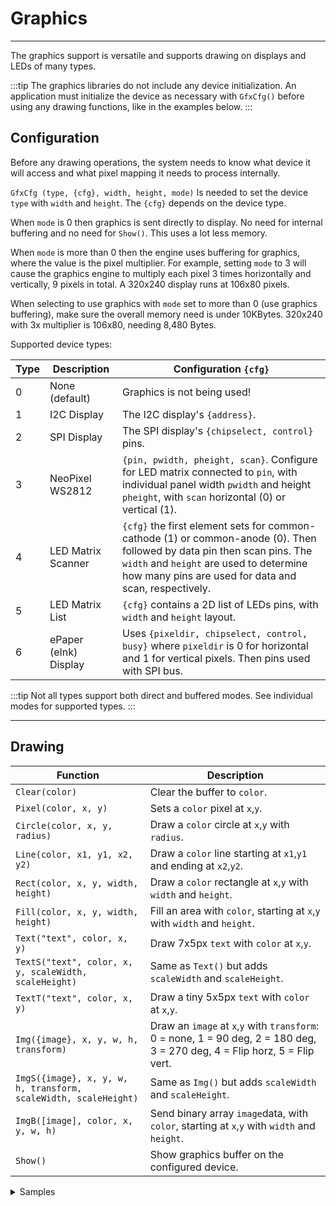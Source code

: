 
# Graphics

---

The graphics support is versatile and supports drawing on displays and LEDs of many types.

:::tip
The graphics libraries do not include any device initialization. An application must initialize the device as necessary with `GfxCfg()` before using any drawing functions, like in the examples below.
:::


## Configuration

Before any drawing operations, the system needs to know what device it will access and what pixel mapping it needs to process internally.

`GfxCfg (type, {cfg}, width, height, mode)` Is needed to set the device `type` with `width` and `height`. The `{cfg}` depends on the device type.

When `mode` is 0 then graphics is sent directly to display. No need for internal buffering and no need for `Show()`. This uses a lot less memory.

When `mode` is more than 0 then the engine uses buffering for graphics, where the value is the pixel multiplier. For example, setting `mode` to 3 will cause the graphics engine to multiply each pixel 3 times horizontally and vertically, 9 pixels in total. A 320x240 display runs at 106x80 pixels.

When selecting to use graphics with `mode` set to more than 0 (use graphics buffering), make sure the overall memory need is under 10KBytes. 320x240 with 3x multiplier is 106x80, needing 8,480 Bytes.

Supported device types:

Type | Description | Configuration `{cfg}`
--- | ---| ---
0 | None (default) | Graphics is not being used!
1 | I2C Display | The I2C display's `{address}`. 
2 | SPI Display | The SPI display's `{chipselect, control}` pins.
3 | NeoPixel WS2812 | `{pin, pwidth, pheight, scan}`. Configure for LED matrix connected to `pin`, with individual panel width `pwidth` and height `pheight`,  with `scan` horizontal (0) or vertical (1).
4 | LED Matrix Scanner | `{cfg}` the first element sets for common-cathode (1) or common-anode (0). Then followed by data pin then scan pins. The `width` and `height` are used to determine how many pins are used for data and scan, respectively.
5 | LED Matrix List | `{cfg}` contains a 2D list of LEDs pins, with `width` and `height` layout.
6 | ePaper (eInk) Display | Uses `{pixeldir, chipselect, control, busy}` where `pixeldir` is 0 for horizontal and 1 for vertical pixels. Then pins used with SPI bus.

:::tip
Not all types support both direct and buffered modes. See individual modes for supported types.
:::

---

## Drawing

Function | Description
--- | --- |
`Clear(color)` | Clear the buffer to `color`.
`Pixel(color, x, y)`  | Sets a `color` pixel at `x`,`y`.
`Circle(color, x, y, radius)`  | Draw a `color` circle at `x`,`y` with `radius`.
`Line(color, x1, y1, x2, y2)`  | Draw a `color` line starting at `x1`,`y1` and ending at `x2`,`y2`.
`Rect(color, x, y, width, height)` | Draw a `color` rectangle at `x`,`y` with `width` and `height`.
`Fill(color, x, y, width, height)`   | Fill an area with `color`, starting at `x`,`y` with `width` and `height`.
`Text("text", color, x, y)`  | Draw 7x5px `text` with `color` at `x`,`y`.
`TextS("text", color, x, y, scaleWidth, scaleHeight)`  | Same as `Text()` but adds `scaleWidth` and `scaleHeight`.
`TextT("text", color, x, y)`  | Draw a tiny 5x5px `text` with `color` at `x`,`y`.
`Img({image}, x, y, w, h, transform)`  | Draw an `image` at `x`,`y` with `transform`: 0 = none, 1 = 90 deg, 2 = 180 deg, 3 = 270 deg, 4 = Flip horz, 5 = Flip vert.
`ImgS({image}, x, y, w, h, transform, scaleWidth, scaleHeight)` | Same as `Img()` but adds `scaleWidth` and `scaleHeight`.
`ImgB([image], color, x, y, w, h)` | Send binary array `image`data, with `color`, starting at `x`,`y` with `width` and `height`.
`Show()` | Show graphics buffer on the configured device.

<details>
  <summary>Samples</summary>
<Tabs groupid="language" queryString="show"
  values={[
    {label: 'Script', value: 'script'},
    {label: 'Python', value: 'py'},
    {label: 'JavaScript', value: 'js'},
]}>
<TabItem value="script">
```py
# Clear screen with black color
Clear(1)

# draw text white color, at x = 5, y = 5, scale width = 1, scale height = 1
texts("DUELink", 0, 5,5,1,1)

# flush to screen
show()
```
</TabItem>
<TabItem value="py">
```py
# Clear screen with black color
duelink.Graphics.Clear(1)

# draw text white color, at x = 5, y = 5, scale width = 1, scale height = 1
duelink.Graphics.Texts("DUELink", 0, 5,5,1,1)

# flush to screen
duelink.Graphics.Show()
```
</TabItem>
<TabItem value="js">
```js
// Clear screen with black color
await duelink.Graphics.Clear(1)

// draw text white color, at x = 5, y = 5, scale width = 1, scale height = 1
await duelink.Graphics.Texts("DUELink", 0, 5,5,1,1)

//flush to screen
await duelink.Graphics.Show()
```
</TabItem>
</Tabs>
</details>


:::tip
When using buffered mode, the graphics buffer is not cleared automatically. Also, the display is not cleared automatically in direct mode.

Always start with `Clear()`.
:::

---

## Color

All color arguments take 24BPP format RRGGBB, similar to what is used on the web. When using direct mode, the full color is used. 

:::tip
In direct mode, drawing goes directly on the display, where `Show()` doesn't do anything.
:::

In buffered graphics mode, the system store pixels as 8BPP 3R3G2B (256 colors). The 8BPP is scaled from 24BPP RRGGBB. Color pallette is not supported. The exception to this is Neopixel, which is always buffered and full 24BPP color.

Red and Green are 3 bits, giving you 8 levels each (7 levels plus off). Blue is 2 bits, giving you 4 levels (3 levels plus off). 256/7= 36 => Red and Green change every 36 steps. 256/3=85 => Blue color changes every 85 steps.

You can do 255 colors in 8BPP but here are 16 common color examples:

<table >
  <tr>
    <th>Name</th>
    <th>Value</th>
    <th>Color</th>
  </tr>
  <tr>
    <td>Black</td>
    <td>0x000000</td>
    <td bgcolor="#000000"></td>
  </tr>
  <tr>
    <td>White</td>
    <td>0xFFFFFF</td>
    <td bgcolor="#FFFFFF"></td>
  </tr>
  <tr>
    <td>Full Red</td>
    <td>0xFF0000</td>
    <td bgcolor="#FF0000"></td>
  </tr>
  <tr>
    <td>Full Green</td>
    <td>0x00FF00</td>
    <td bgcolor="#00FF00"></td>
  </tr>
  <tr>
    <td>Full blue</td>
    <td>0x0000ff</td>
    <td bgcolor="#0000ff"></td>
  </tr>
  <tr>
    <td>Yellow</td>
    <td>0xFFFF00</td>
    <td bgcolor="#FFFF00"></td>
  </tr>
  <tr>
    <td>Cyan (Aqua)</td>
    <td>0x00FFFF</td>
    <td bgcolor="#00FFFF"></td>
  </tr>
  <tr>
    <td>Magenta (Fuchsia)</td>
    <td>0xFF00FF</td>
    <td bgcolor="#FF00FF"></td>
  </tr>
  <tr>
    <td>Gray</td>
    <td>0x808080</td>
    <td bgcolor="#808080"></td>
  </tr>
  <tr>
    <td>Silver</td>
    <td>0xC0C0C0</td>
    <td bgcolor="#C0C0C0"></td>
  </tr>
  <tr>
    <td>Maroon</td>
    <td>0x800000</td>
    <td bgcolor="#800000"></td>
  </tr>
  <tr>
    <td>Olive</td>
    <td>0x808000</td>
    <td bgcolor="#808000"></td>
  </tr>
  <tr>
    <td>Navy</td>
    <td>0x000080</td>
    <td bgcolor="#000080"></td>
  </tr>
  <tr>
    <td>Teal</td>
    <td>0x008080</td>
    <td bgcolor="#008080"></td>
  </tr>
  <tr>
    <td>Lime</td>
    <td>0x32CD32</td>
    <td bgcolor="#32CD32"></td>
  </tr>
</table>

:::tip
Color 1 is a special color that results in white 0xFFFFFF, useful for code samples that work on both color and B&W displays.
:::

---

## Images

There are two ways to add images, with a "color" per pixel, or a single binary bit per pixel. 

### Color

![Image Array](pathname:///img/image-array.png)

The `Img()` function uses a color array bitmap to create an image. These arrays can sometimes be visualized when looking at the array.

```py
Dim a1[8*8] = {
0, 0, 0, 1, 1, 0, 0, 0,
0, 0, 1, 1, 1, 1, 0, 0,
0, 1, 1, 1, 1, 1, 1, 0,
1, 1, 0, 1, 1, 0, 1, 1,
1, 1, 1, 1, 1, 1, 1, 1,
0, 0, 1, 0, 0, 1, 0, 0,
0, 1, 0, 1, 1, 0, 1, 0,
1, 0, 1, 0, 0, 1, 0, 1}
Clear(0)
Img(a1,50,35,8,8,0)
Show()
```
This example below creates the same sprite using color, note the use of `Alias()` to make the code more readable, and change the colors of sections easier.  

![Color Image Array](pathname:///img/image-array-color.png)

```py
Alias(body=0x00ff00,hat=0xff00ff,legs=0x0000FF,back=0xFFFFFF)

Dim a1[8*8] = {
back,back,back, hat, hat,back,back,back,
back,back, hat, hat, hat, hat,back,back,
back,body,body,body,body,body,body,back,
body,body,back,body,body,back,body,body,
body,body,body,body,body,body,body,body,
back,back,body,back,back,body,back,back,
back,legs,back,legs,legs,back,legs,back,
legs,back,legs,back,back,legs,back,legs}
Clear(1)
Img(a1,50,35,8,8,0)
Show()
```

---

### Binary

The `ImgB()` function uses a binary array in direct mode. This allows for larger images with very little memory, 8 pixels per byte!

```py
ImgB([data],color,x,y,w,h)
```

:::tip
Users can take advantage of 0b0000000 to use binary numbers to create an image.
:::

![Color Binary Array](pathname:///img/image-binary-array.png)

```py
ImgB(b1,0x1377AB,20,30,24,8)
```

Additional binary arrays can be added to create multi-color images.

![Color Binary Array](pathname:///img/image-binary-array-i.png)

```py 
ImgB(b1,0xFAA957,20,30,24,8)
```
Finally the `Show()` function is called to display the overlapping image arrays together. 

![Final Binary image](pathname:///img/binary-image.png)

```py
dim b1[] = [
 0b00111111,0b01100011,0b00000000,
 0b01111111,0b01100011,0b00000000,
 0b11000000,0b01100011,0b00010000,
 0b11001111,0b01111111,0b00110000,
 0b11001111,0b01111111,0b01110000,
 0b11000011,0b01100011,0b01110000,
 0b01111111,0b01100011,0b01110000,
 0b00111111,0b01100011,0b01110000,
]
ImgB(b1,0x1377AB,41,32,24,8)

dim b1[] = [
 0b00000000,0b00000000,0b01110000,
 0b00000000,0b00000000,0b01100000,
 0b00000000,0b00000000,0b01000000,
 0b00000000,0b00000000,0b00000000,
 0b00000000,0b00000000,0b00000000,
 0b00000000,0b00000000,0b00000000,
 0b00000000,0b00000000,0b00000000,
 0b00000000,0b00000000,0b00000000,
]
ImgB(b1,0xFAA957,41,32,24,8)

Show()
```

---

## SPI Display

SPI supports both, direct and buffered modes.

This example uses a 320x240 display, like [TFT CP23](../catalog/display/tft-cp23) in buffered mode with x3 multiplier.

```py
_s = 5
_r = 6
_x = 50
_d = -9
Init()

while 1
    clear(0)
    text(fmt(_x), 0xffffff, 30, 5)
    Circle(0xff,_x,50,5)
    _x = _x + _d
    if(_x < 0 || _x > 106)
        _d = _d * -1
    end
    show()
wend


fn Init()
	dwrite(4,1)
	dwrite(7,1)
    SpiCfg(0, 24000)
    gfxcfg(2, {_s,_r},106,80, 3)# type 2, 106x80 pixels, buffered x3
	LcdCmd(0xc8, [0xFF])
	LcdCmd(0x93, [0xFF])
	LcdCmd(0x36, [0xc8])
	LcdCmd(0x3a, [0x55])
	LcdCmd(0xc0, [0x10,0x10])
	LcdCmd(0xc1, [0x36])
	LcdCmd(0xc5, [0xc3])
	LcdCmd(0xE0, [0x00,0x05,0x08,0x02,0x1a,0x0c,0x42,0x7a,0x54,0x08,0x0d,0x0c,0x23,0x25,0x0f])
	LcdCmd(0xE1, [0x00,0x29,0x2f,0x03,0x0f,0x05,0x42,0x55,0x53,0x06,0x0f,0x0c,0x38,0x3a,0x0f])
	LcdCmd(0x11,[])
	Wait(120)
	LcdCmd(0x36, [0xc8])
	LcdCmd(0x2a, [0x00,0x00,0x01,0x3d])
	LcdCmd(0xE1, [0x00,0x00,0x00,0xef])
	LcdCmd(0x29,[])
fend

fn LcdCmd(c, b1)
    ##LcdCmd(c)
    dwrite(_s, 0)#select
    dwrite(_r, 0)#LcdCmd
    SpiWr(c)
    dwrite(_r, 1)#data
    for i in Range(0,Len(b1))
        SpiWr(b1[i])
    next
    dwrite(_s, 1)#deselect
fend
```

In direct mode, you will likely not clear the entire screen is this will cause flicker. Only erase specific regions. Enjoy the full resolution and full color from any [Supported HArdware](../hw/intro)!

```py
_s = 5
_r = 6
_x = 320/2
_d = -9
Init()

clear(0)
TextS("Amazing DUELink!", 0xFFA500, 20, 5,3,5)
for _i in Range(0, 255, 10) #5bit color in 5:6:5 format
    _c = _i #5 bit to 8 bit
    _q = (0xFF -_i) # invert count on color
    Line(_q<<8 | _c, 30, 80, _i+30, 240)
    Line(_q<<16 | _c, 280, 80, 280-_i, 240)
next


while 1
    Circle(0xFF00ff, _x, 100, 8)
    wait(10)
    Circle(0, _x, 100, 8)# clear the circle area, not the whole screen
    _x=_x+_d
    if(_x < 120 || _x > 320-120)
        _d = _d * -1
    end
wend


fn Init()
	dwrite(4,1)
	dwrite(7,1)
    SpiCfg(0, 24000)
    gfxcfg(2, {_s,_r},320,240, 0)# type 2, 320x240 pixels, direct
	LcdCmd(0xc8, [0xFF])
	LcdCmd(0x93, [0xFF])
	LcdCmd(0x36, [0xc8])
	LcdCmd(0x3a, [0x55])
	LcdCmd(0xc0, [0x10,0x10])
	LcdCmd(0xc1, [0x36])
	LcdCmd(0xc5, [0xc3])
	LcdCmd(0xE0, [0x00,0x05,0x08,0x02,0x1a,0x0c,0x42,0x7a,0x54,0x08,0x0d,0x0c,0x23,0x25,0x0f])
	LcdCmd(0xE1, [0x00,0x29,0x2f,0x03,0x0f,0x05,0x42,0x55,0x53,0x06,0x0f,0x0c,0x38,0x3a,0x0f])
	LcdCmd(0x11,[])
	Wait(120)
	LcdCmd(0x36, [0xc8])
	LcdCmd(0x2a, [0x00,0x00,0x01,0x3d])
	LcdCmd(0xE1, [0x00,0x00,0x00,0xef])
	LcdCmd(0x29,[])
fend

fn LcdCmd(c, b1)
    ##LcdCmd(c)
    dwrite(_s, 0)#select
    dwrite(_r, 0)#LcdCmd
    SpiWr(c)
    dwrite(_r, 1)#data
    for i in Range(0,Len(b1))
        SpiWr(b1[i])
    next
    dwrite(_s, 1)#deselect
fend
```

---

## I2C Display

I2C supports buffered mode only, with x1 multiplier.

In this case, we are using SSD1306. This display is found on [PixoBit](../catalog/microcomputer/pixobit) microcomputer and [OLED 096](../catalog/display/oled-096) display.

```py
dim b1[2]
_x = 50
_d = -9
Init()


while 1
    clear(1)
    texts(Str(_x), 0, 50, 5, 2, 2)
    Circle(0, _x, 50, 5)
    _x=_x+_d
    if(_x < 0 || _x > 106)
        _d = _d * -1
    end
    show()
wend

fn Init()
	dwrite(11, 1) # reset pin
    # config I2C bus with 400Kz
    i2ccfg(400)
	Wait(20)
    gfxcfg(1,{0x3C}, 128, 64, 1)# type 1, 128x64 pixels, buffered x1


	LcdCmd(0xAE):LcdCmd(0x00):LcdCmd(0x10)
	LcdCmd(0x40):LcdCmd(0x81):LcdCmd(0xCF)
	LcdCmd(0xA1):LcdCmd(0xA6):LcdCmd(0xA8)
	LcdCmd(0x3F):LcdCmd(0xD3):LcdCmd(0x00)
	LcdCmd(0xD5):LcdCmd(0x80):LcdCmd(0xD9)
	LcdCmd(0xF1):LcdCmd(0xDA):LcdCmd(0x12)
	LcdCmd(0xDB):LcdCmd(0x40):LcdCmd(0x8D)
	LcdCmd(0x14):LcdCmd(0xAF):LcdCmd(0xC8)
	LcdCmd(0x20):LcdCmd(0x00):LcdCmd(0x21)
	LcdCmd(0):LcdCmd(128-1)
	LcdCmd(0x22):LcdCmd(0):LcdCmd(7)
fend

fn LcdCmd(c)
	b1[0] = 0
	b1[1] = c
    i2cwr(0x3c, b1, 0)
fend
```
---

## Smart LEDs

Graphics engine includes support for NeoPixels smart LEDs WS2811. This support works great for LED strips but shines with matrices. Calculating the absolute pixel position can be challenging, but not to worry as the graphics engine handles all that automatically.

:::tip
NeoPixel supports buffered graphics only, with x1 multiplier.
:::

Pixels are usually connected inside a panel in a zigzag pattern. This zigzag can be horizontal or vertical.

![NeoPixel Horizontal and Vertical Zigzag](pathname:///img/neopixel-horizontal-vertical.png)

With the vertical scanning, we only support a single panel but this panel can be of any size. A good example here is the 32x8 pixel panels. Note that while we support only a single panel, you can set the width to double the panel to get 64x8 pixels.

![64x9 Matrix](pathname:///img/64x8-matrix.png)

This is the easiest setup to make long LED display.

```py
# 2 vertical-scanned 32x8 panels creating 64x8 LED display
dim a1[]={1,# Pin used
    64, # Individual panel width
    8, # Individual panel height
    1} # Vertical scanning
    GfxCfg(3, a1, 64, 8, 1)# type 3, 48x16 leds, buffered x1

_x = 32*2

while 1
    Clear(0)
    Text("DUELink", 0x0F0F00, _x, 0)
    Show()
    _x = _x - 1
    if _x < -40
        _x = 32*2
    end
    wait(10)
wend

```
Things a quite different when using horizontal scanning as the system supports panels in different configurations. When connecting panels horizontally the panels need to be ordered like the image below.

![Horizontal signal path](pathname:///img/neopixel-horizontal-signal.png)

```py
# 3 horizontal 16x16 panels creating 48x16 display
dim a1[]={1,# Pin used
    16, # Individual panel width
    16, # Individual panel height
    0} # Horizontal scanning
    GfxCfg(3, a1, 48, 16, 1)# type 3, 48x16 leds, buffered x1

_x = 16*3

while 1
    Clear(0)
    Text("DUELink", 0x00FF00, _x, 0)
    Show()
    _x = _x - 1
    if _x < -20
        _x = 16*3
    end
    wait(10)
wend

```

When connecting panels in a matrix, to build up larger "panels", they need to be connected as follows:

![Horizontal signal path](pathname:///img/neopixel-vertical-signal.png)

```py
# 4 panels placed as 2x2, where each one is 16x16 pixels, creating 48x48 pixel displays
dim a1[]= {1,# Pin used
    16, # Individual panel width
    16, # Individual panel height
    0} # Horizontal scanning
    GfxCfg(3, a1, 48, 48, 1)# type 3, 48x48 leds, buffered x1

_x = 6

while 1
    Clear(0)
    TextS("DUELink", 5, _x, 0, 1, 2)
    Show()
    _x = _x + 1
    if _x < -20
        _x = 6
    end
    wait(100)
wend

```

It is also possible to connect panels vertically by simply ordering them exactly same as the matrix above, but only use the first left column.

```py
## 3 vertical panels of 16x16 each creating 16x48 display
dim a1[]={1,# Pin used
    16, # Individual panel width
    16, # Individual panel height
    0} # Horizontal scanning
    GfxCfg(3, a1, 16, 48, 1)# type 3, 16x48 leds, buffered x1

_x = 6

while 1
    Clear(0)
    TextS("DUELink", 5, _x, 0, 1, 2)
    Show()
    _x = _x + 1
    if _x < -20
        _x = 6
    end
    wait(100)
wend

```

It is possible to make your own panels using LED strips. For example, 5 strips of 50 LED each can be used to make a 50x5 LED panel. The strips needs to be connected in a zigzag pattern. This makes it easier to run the connections anyway.

This is a partial image to demonstrate the connections.

![LED strip signal path](pathname:///img/ledstrip-signal.png)

```py
dim a1[]={1, # Pin used
    50, # Individual panel width
    5, # Individual panel height
    0} # Horizontal scanning
    GfxCfg(3,a1,50,5, 1)# type 3, 50x5 leds, buffered x1

_x = 50

while 1
    Clear(0)
    TextT("DUELink", 5, _x, 0)
    Show()
    _x =_x + 1
    if _x < -20
        _x = 50
    end
    wait(100)
wend

```

A single strip of NeoPixel LEDs is nothing but a panel with a single row. This example assumes a strip of 50 pixels.

```py
dim a1[]={1, #pin used
    50, #individual panel width
    1, #individual panel height
    0} # Horizontal scanning
    GfxCfg(3, a1, 50, 1, 1)

_x = 0

while 1
    Pixel(0x110011, _x, 0)
    Show()
    _x =_x + 1
    if _x > 50
        _x = 0
        Clear(0)
    end
wend

```

:::note
2Pin addressable LEDs can be used through SPI bus but they are not supported by the graphics engine. See [SmartLED](../catalog/led/smart-led) for examples.
:::

---

## LED Matrix Scanner

This is a perfect match for [CincoBit](../catalog/microcomputer/cincobit) with its 5x5 LED matrix. This type supports buffered mode, with 1x multiplier only.

![CincoBit](pathname:///img/catalog/cincobit-front.png)

```py
dim a1[11] = {0,11,19,18,21,22,7,5,0,8,6} # first number sets common-anode, second 5 for data, third 5 for scan

GfxCfg(4, a1, 5, 5, 1)# type 4: 5x5 type, 1: buffered x1

while 1
    TextT("DUELink", 1, _x, 0)
    Show()
    _x= _x-1
    if _x < -40
        _x = 6
    end
    wait(100)
    clear(0) # need to clear for next character
wend
```

The scanner also works great for other LED modules, such as [LED S404](../catalog/led/led-s404.mdx) and others. The data are used to set the individual segments and the scanner pins sweep through the individual digits.

The LED driver helps in setting the right pixels to show the wanted digits.

```py
dim a1[13] = {1,1,2,3,4,5,6,7,8,9,10,11,12} # common pin, first 8 for data, second 4 for scan

gfxcfg(4, a1, 8, 4, 1)# type 4: 7seg (8 leds) x 4 digits, 1: buffered x1

# Show number 1 by turning on the right 2 LEDs on the first segment
Clear(0)
Pixel(1,2,0)
Pixel(1,1,0)
Show()

```

---

## LED Matrix List

In this mode, the graphics engine scans and updates the LEDs one at a time. This mode works great with [LED MT1208](../catalog/led/led-mt1208). 
In this mode, an array containing a list of each LED pins. This is only supported in buffered mode, with x1 multiplier.


```py
dim a1[]={1,12,
    12,1,
    1,3,
    3,1,
    12,3,#5
    3,12,
    1,4,
    4,1,
    12,4,
    4,12,#10
    3,4,
    4,3,
    1,5,
    5,1,
    12,5,#15
    5,12,
    3,5,
    5,3,
    4,5,
    5,4,#20
    1,13,
    13,1,
    12,13,
    13,12, #24
    ## add the rest, to 96!


    
    
    }
    GfxCfg(5, a1, 12, 8, 1)# type 5, 12x8 leds, buffered x1

_x = 6
while 1
    Text("DUELink", 0xFFFFFF, _x, 0)
    Show()
    _x = _x + 1
    if _x < -20
        _x = 6
    end
    wait(100)
wend

```

---

## ePaper

These displays retain the graphics even after losing power. They are great for badges, labels and other zero-power usage. A good example is [ePaper M29](../catalog/display/epaper-m29.mdx).

Note that ePaper displays need several seconds to update, which completely blocks the system and the module become unresponsive during the update.

:::tip
Once updated, ePaper retains the content without the need for power!
:::

![ePaper M29](pathname:///img/catalog/epaper-m29-front.png)

```py reference title="ePaper M29 Driver"
https://github.com/ghi-electronics/duelink-website/blob/dev/static/code/drivers/displays/epaper-m29.txt
```